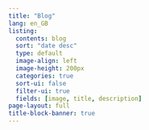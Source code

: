 ```yaml
---
title: "Blog"
lang: en_GB
listing:
  contents: blog
  sort: "date desc"
  type: default
  image-align: left
  image-height: 200px
  categories: true
  sort-ui: false
  filter-ui: true
  fields: [image, title, description]
page-layout: full
title-block-banner: true
---
```

